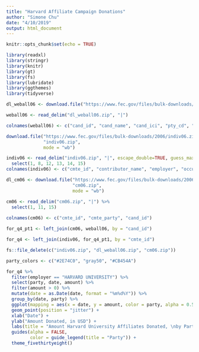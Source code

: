```yaml
---
title: "Harvard Affiliate Campaign Donations"
author: "Simone Chu"
date: "4/10/2019"
output: html_document
---
```


```r
knitr::opts_chunk$set(echo = TRUE)

library(readxl)
library(stringr)
library(knitr)
library(gt)
library(fs)
library(lubridate)
library(ggthemes)
library(tidyverse)
```

```r

dl_weball06 <- download.file("https://www.fec.gov/files/bulk-downloads/2006/weball06.zip", "dl_weball06.zip")

weball06 <- read_delim("dl_weball06.zip", "|")

colnames(weball06) <- c("cand_id", "cand_name", "cand_ici", "pty_cd", "party", "ttl_receipts", "trans_from_auth", "ttl_disb", "trans_to_auth", "coh_bop", "cash", "cand_contrib", "cand_loans", "other_loans", "cand_loan_repay", "other_loan_repay", "debts_owed_by", "ttl_indiv_contrib", "cand_state", "cand_office_district", "spec_election", "prim_election", "run_election", "gen_election", "gen_election_percent", "other_pol_cmte_contrib", "pol_pty_contrib", "cvg_end_dt", "indiv_refunds", "cmte_refunds")

download.file("https://www.fec.gov/files/bulk-downloads/2006/indiv06.zip",
              "indiv06.zip",
              mode = "wb")

indiv06 <- read_delim("indiv06.zip", "|", escape_double=TRUE, guess_max=10000) %>%
  select(1, 8, 12, 13, 14, 15)
colnames(indiv06) <- c("cmte_id", "contributor_name", "employer", "occupation", "date", "amount")

dl_cm06 <- download.file("https://www.fec.gov/files/bulk-downloads/2006/cm06.zip", 
                         "cm06.zip", 
                         mode = "wb")

cm06 <- read_delim("cm06.zip", "|") %>%
  select(1, 11, 15)
  
colnames(cm06) <- c("cmte_id", "cmte_party", "cand_id")

for_q4_pt1 <- left_join(cm06, weball06, by = "cand_id")

for_q4 <- left_join(indiv06, for_q4_pt1, by = "cmte_id")

fs::file_delete(c("indiv06.zip", "dl_weball06.zip", "cm06.zip"))

```
```r

party_colors <- c("#2E74C0", "gray50", "#CB454A")

for_q4 %>%
  filter(employer == "HARVARD UNIVERSITY") %>%
  select(party, date, amount) %>%
  filter(amount > 0) %>%
  mutate(date = as.Date(date, format = "%m%d%Y")) %>%
  group_by(date, party) %>%
  ggplot(mapping = aes(x = date, y = amount, color = party, alpha = 0.5)) +
  geom_point(position = "jitter") + 
  xlab("Date") + 
  ylab("Amount Donated, in USD") +
  labs(title = "Amount Harvard University Affiliates Donated, \nby Party") + 
  guides(alpha = FALSE, 
         color = guide_legend(title = "Party")) +
  theme_fivethirtyeight() 
  
```

